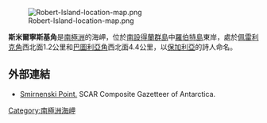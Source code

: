 [[Image:Robert-Island-location-map.png|thumb]]

'''斯米爾寧斯基角'''是[[南極洲|南極洲]]的海岬，位於[[南設得蘭群島|南設得蘭群島]]中[[羅伯特島|羅伯特島]]東岸，處於[[佩雷利克角|佩雷利克角]]西北面1.2公里和[[巴圖利亞角|巴圖利亞角]]西北面4.4公里，以[[保加利亞|保加利亞]]的詩人命名。

{{coord|62|22|07|S|59|22|45|W|display=title}}

==外部連結==
* [http://data.aad.gov.au/aadc/gaz/scar/display_name.cfm?gaz_id=136727 Smirnenski Point.] {{Wayback|url=http://data.aad.gov.au/aadc/gaz/scar/display_name.cfm?gaz_id=136727 |date=20120531065135 }} SCAR Composite Gazetteer of Antarctica.

{{Antarctica-geo-stub}}
[[Category:南極洲海岬|Category:南極洲海岬]]